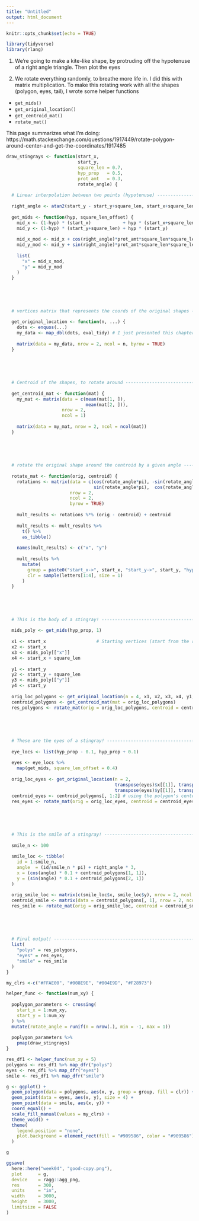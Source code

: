 ```yaml
---
title: "Untitled"
output: html_document
---
```


```r
knitr::opts_chunk$set(echo = TRUE)
```

```r
library(tidyverse)
library(rlang)
```

1. We're going to make a kite-like shape, by protruding off the hypotenuse of a right angle triangle. Then plot the eyes

2. We rotate everything randomly, to breathe more life in. I did this with matrix multiplication. To make this rotating work with all the shapes (polygon, eyes, tail), I wrote some helper functions

- `get_mids()` 
- `get_original_location()` 
- `get_centroid_mat()` 
- `rotate_mat()`

This page summarizes what I'm doing: https://math.stackexchange.com/questions/1917449/rotate-polygon-around-center-and-get-the-coordinates/1917485

```r
draw_stingrays <- function(start_x, 
                           start_y, 
                           square_len = 0.7, 
                           hyp_prop   = 0.5,
                           prot_amt   = 0.3,
                           rotate_angle) {
  
  # Linear interpolation between two points (hypotenuse) ------------------------------------------------------
  
  right_angle <- atan2(start_y - start_y+square_len, start_x+square_len - start_x) # Just need to use this again lol
  
  get_mids <- function(hyp, square_len_offset) {
    mid_x <- (1-hyp) * (start_x)            + hyp * (start_x+square_len)
    mid_y <- (1-hyp) * (start_y+square_len) + hyp * (start_y)
    
    mid_x_mod <- mid_x + cos(right_angle)*prot_amt*square_len*square_len_offset           
    mid_y_mod <- mid_y + sin(right_angle)*prot_amt*square_len*square_len_offset
    
    list(
      "x" = mid_x_mod,
      "y" = mid_y_mod
    )
  }
  
  
  
  
  
  # vertices matrix that represents the coords of the original shapes ----------------------------------------
  
  get_original_location <- function(n, ...) {
    dots <- enquos(...)
    my_data <- map_dbl(dots, eval_tidy) # I just presented this chapter!
    
    matrix(data = my_data, nrow = 2, ncol = n, byrow = TRUE)
  }
  
  
  
  
  
  # Centroid of the shapes, to rotate around ----------------------------------------------------------------
  
  get_centroid_mat <- function(mat) {
    my_mat <- matrix(data = c(mean(mat[1, ]), 
                              mean(mat[2, ])),
                     nrow = 2,
                     ncol = 1)
    
    matrix(data = my_mat, nrow = 2, ncol = ncol(mat))
  }
  
  
  
  
  
  # rotate the original shape around the centroid by a given angle -----------------------------------------
  
  rotate_mat <- function(orig, centroid) {
    rotations <- matrix(data = c(cos(rotate_angle*pi), -sin(rotate_angle*pi), 
                                 sin(rotate_angle*pi),  cos(rotate_angle*pi)),
                        nrow = 2,
                        ncol = 2,
                        byrow = TRUE)
    
    mult_results <- rotations %*% (orig - centroid) + centroid
    
    mult_results <- mult_results %>% 
      t() %>% 
      as_tibble()
    
    names(mult_results) <- c("x", "y")
    
    mult_results %>% 
      mutate(
        group = paste0("start_x->", start_x, "start_y->", start_y, "hyp_prop->", hyp_prop, "prot_amt->", prot_amt),
        clr = sample(letters[1:4], size = 1)
      )
  }
  
  
  
  
  
  # This is the body of a stingray! ------------------------------------------------------------------------
  
  mids_poly <- get_mids(hyp_prop, 1)   
  
  x1 <- start_x                   # Starting vertices (start from the right angle vertex, and go clockwise) 
  x2 <- start_x 
  x3 <- mids_poly[["x"]] 
  x4 <- start_x + square_len
  
  y1 <- start_y 
  y2 <- start_y + square_len
  y3 <- mids_poly[["y"]]
  y4 <- start_y
  
  orig_loc_polygons <- get_original_location(n = 4, x1, x2, x3, x4, y1, y2, y3, y4)
  centroid_polygons <- get_centroid_mat(mat = orig_loc_polygons)
  res_polygons <- rotate_mat(orig = orig_loc_polygons, centroid = centroid_polygons)
  
  
  
  
  
  # These are the eyes of a stingray! ----------------------------------------------------------------------
  
  eye_locs <- list(hyp_prop - 0.1, hyp_prop + 0.1)
  
  eyes <- eye_locs %>%
    map(get_mids, square_len_offset = 0.4)
  
  orig_loc_eyes <- get_original_location(n = 2, 
                                         transpose(eyes)$x[[1]], transpose(eyes)$x[[2]], 
                                         transpose(eyes)$y[[1]], transpose(eyes)$y[[2]])
  centroid_eyes <- centroid_polygons[, 1:2] # using the polygon's center to rotate
  res_eyes <- rotate_mat(orig = orig_loc_eyes, centroid = centroid_eyes)
  
  
  
  
  
  # This is the smile of a stingray! ----------------------------------------------------------------------
  
  smile_n <- 100
  
  smile_loc <- tibble(
    id = 1:smile_n,
    angle  = (id/smile_n * pi) + right_angle * 3,
    x = (cos(angle) * 0.1 + centroid_polygons[1, 1]),
    y = (sin(angle) * 0.1 + centroid_polygons[2, 1])
  ) 
  
  orig_smile_loc <- matrix(c(smile_loc$x, smile_loc$y), nrow = 2, ncol = nrow(smile_loc), byrow = TRUE)
  centroid_smile <- matrix(data = centroid_polygons[, 1], nrow = 2, ncol = ncol(orig_smile_loc)) # using the polygon's center to rotate
  res_smile <- rotate_mat(orig = orig_smile_loc, centroid = centroid_smile)
  
  
  
  
  
  # Final output! -----------------------------------------------------------------------------------------
  list(
    "polys" = res_polygons,
    "eyes" = res_eyes,
    "smile" = res_smile
  )
}

my_clrs <-c("#FFAE00", "#008E9E", "#004E9D", "#F28973")

helper_func <- function(num_xy) {
  
  poplygon_parameters <- crossing(
    start_x = 1:num_xy,
    start_y = 1:num_xy
  ) %>% 
  mutate(rotate_angle = runif(n = nrow(.), min = -1, max = 1))
  
  poplygon_parameters %>% 
    pmap(draw_stingrays)
}
```

```r
res_df1 <- helper_func(num_xy = 5)
polygons <- res_df1 %>% map_dfr("polys")
eyes <- res_df1 %>% map_dfr("eyes")
smile <- res_df1 %>% map_dfr("smile")

g <- ggplot() +
  geom_polygon(data = polygons, aes(x, y, group = group, fill = clr)) +
  geom_point(data = eyes, aes(x, y), size = 4) +
  geom_point(data = smile, aes(x, y)) +
  coord_equal() +
  scale_fill_manual(values = my_clrs) +
  theme_void() +
  theme(
    legend.position = "none",
    plot.background = element_rect(fill = "#909586", color = "#909586")
  )

g

ggsave(
  here::here("week04", "good-copy.png"),
  plot      = g,
  device    = ragg::agg_png,
  res       = 300,
  units     = "in", 
  width     = 3000, 
  height    = 3000, 
  limitsize = FALSE 
)
```

